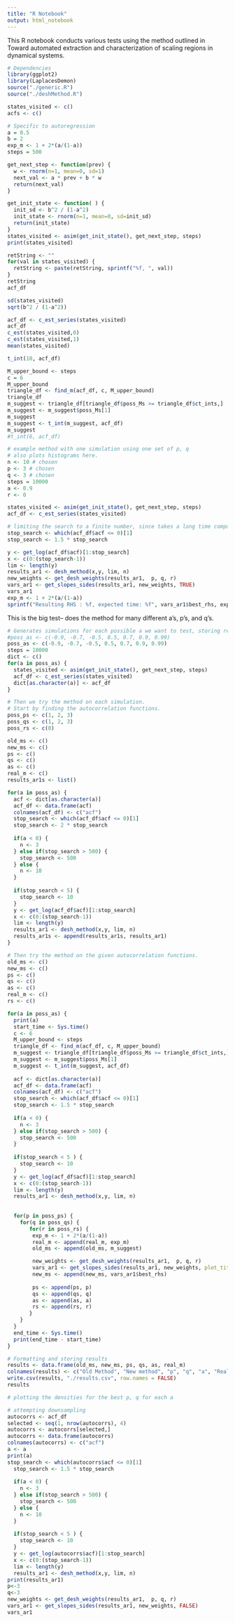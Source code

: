 ```yaml
---
title: "R Notebook"
output: html_notebook
---
```


This R notebook conducts various tests using the method outlined in Toward automated extraction and characterization of scaling regions in dynamical systems.

```r
# Dependencies
library(ggplot2)
library(LaplacesDemon)
source("./generic.R")
source("./deshMethod.R")
```

```r
states_visited <- c()
acfs <- c()
```

```r
# Specific to autoregression 
a = 0.5
b = 2
exp_m <- 1 + 2*(a/(1-a))
steps = 500

get_next_step <- function(prev) {
  w <- rnorm(n=1, mean=0, sd=1)
  next_val <- a * prev + b * w
  return(next_val)
}

get_init_state <- function( ) {
  init_sd <- b^2 / (1-a^2)
  init_state <- rnorm(n=1, mean=0, sd=init_sd)
  return(init_state)
}
states_visited <- asim(get_init_state(), get_next_step, steps)
print(states_visited)

retString <- ""
for(val in states_visited) {
  retString <- paste(retString, sprintf("%f, ", val))
}
retString
acf_df

sd(states_visited)
sqrt(b^2 / (1-a^2))
```
```r
acf_df <- c_est_series(states_visited)
acf_df
c_est(states_visited,0)
c_est(states_visited,1)
mean(states_visited)
```
```r
t_int(10, acf_df)
```
```r
M_upper_bound <- steps
c = 6
M_upper_bound
triangle_df <- find_m(acf_df, c, M_upper_bound)
triangle_df
m_suggest <- triangle_df[triangle_df$poss_Ms >= triangle_df$ct_ints,]
m_suggest <- m_suggest$poss_Ms[1]
m_suggest
m_suggest <- t_int(m_suggest, acf_df)
m_suggest
#t_int(6, acf_df)

```

```r
# example method with one simulation using one set of p, q
# also plots histograms here. 
n <- 10 # chosen
p <- 3 # chosen
q <- 3 # chosen 
steps = 10000
a <- 0.9
r <- 0

states_visited <- asim(get_init_state(), get_next_step, steps)
acf_df <- c_est_series(states_visited)

# limiting the search to a finite number, since takes a long time computationally
stop_search <- which(acf_df$acf <= 0)[1]
stop_search <- 1.5 * stop_search

y <- get_log(acf_df$acf)[1:stop_search]
x <- c(0:(stop_search-1))
lim <- length(y)
results_ar1 <- desh_method(x,y, lim, n)
new_weights <- get_desh_weights(results_ar1,  p, q, r)
vars_ar1 <- get_slopes_sides(results_ar1, new_weights, TRUE)
vars_ar1
exp_m <- 1 + 2*(a/(1-a))
sprintf("Resulting RHS : %f, expected time: %f", vars_ar1$best_rhs, exp_m)
```

This is the big test-- does the method for many different a's, p's, and q's. 

```r
# Generates simulations for each possible a we want to test, storing results in a dictionary. 
#poss_as <- c(-0.9, -0.7, -0.5, 0.5, 0.7, 0.9, 0.99)
poss_as <- c(-0.9, -0.7, -0.5, 0.5, 0.7, 0.9, 0.99)
steps = 10000
dict <- c()
for(a in poss_as) {
  states_visited <- asim(get_init_state(), get_next_step, steps)
  acf_df <- c_est_series(states_visited)
  dict[as.character(a)] <- acf_df
}
```

```r
# Then we try the method on each simulation.
# Start by finding the autocorrelation functions. 
poss_ps <- c(1, 2, 3)
poss_qs <- c(1, 2, 3)
poss_rs <- c(0)

old_ms <- c()
new_ms <- c()
ps <- c()
qs <- c()
as <- c()
real_m <- c()
results_ar1s <- list()

for(a in poss_as) {
  acf <- dict[as.character(a)]
  acf_df <- data.frame(acf)
  colnames(acf_df) <- c("acf")
  stop_search <- which(acf_df$acf <= 0)[1]
  stop_search <- 2 * stop_search
      
  if(a < 0) {
    n <- 3
  } else if(stop_search > 500) {
    stop_search <- 500
  } else {
    n <- 10
  }
  
  if(stop_search < 5) {
    stop_search <- 10
  }
  y <- get_log(acf_df$acf)[1:stop_search]
  x <- c(0:(stop_search-1))
  lim <- length(y)
  results_ar1 <- desh_method(x,y, lim, n)
  results_ar1s <- append(results_ar1s, results_ar1)
}
```
```r
# Then try the method on the given autocorrelation functions.
old_ms <- c()
new_ms <- c()
ps <- c()
qs <- c()
as <- c()
real_m <- c()
rs <- c()

for(a in poss_as) {
  print(a)
  start_time <- Sys.time()
  c <- 6
  M_upper_bound <- steps
  triangle_df <- find_m(acf_df, c, M_upper_bound)
  m_suggest <- triangle_df[triangle_df$poss_Ms >= triangle_df$ct_ints,]
  m_suggest <- m_suggest$poss_Ms[1]
  m_suggest <- t_int(m_suggest, acf_df)
  
  acf <- dict[as.character(a)]
  acf_df <- data.frame(acf)
  colnames(acf_df) <- c("acf")
  stop_search <- which(acf_df$acf <= 0)[1]
  stop_search <- 1.5 * stop_search
      
  if(a < 0) {
    n <- 3
  } else if(stop_search > 500) {
    stop_search <- 500
  }
  
  if(stop_search < 5 ) {
    stop_search <- 10
  }
  y <- get_log(acf_df$acf)[1:stop_search]
  x <- c(0:(stop_search-1))
  lim <- length(y)
  results_ar1 <- desh_method(x,y, lim, n)
  
  
  for(p in poss_ps) {
    for(q in poss_qs) {
       for(r in poss_rs) {
        exp_m <- 1 + 2*(a/(1-a))
        real_m <- append(real_m, exp_m)
        old_ms <- append(old_ms, m_suggest)

        new_weights <- get_desh_weights(results_ar1,  p, q, r)
        vars_ar1 <- get_slopes_sides(results_ar1, new_weights, plot_title=sprintf("a:%f, p:%f, q:%f", a, p, q)) #automatically plots RHS 
        new_ms <- append(new_ms, vars_ar1$best_rhs)
        
        ps <- append(ps, p)
        qs <- append(qs, q)
        as <- append(as, a)
        rs <- append(rs, r)
       }
    }
  }
  end_time <- Sys.time()
  print(end_time - start_time)
}

```
```r
# Formatting and storing results
results <- data.frame(old_ms, new_ms, ps, qs, as, real_m)
colnames(results) <- c("Old Method", "New method", "p", "q", "a", "Real Time")
write.csv(results, "./results.csv", row.names = FALSE)
results
```
```r
# plotting the densities for the best p, q for each a

```
```r
# attempting downsampling
autocorrs <- acf_df
selected <- seq(1, nrow(autocorrs), 4)
autocorrs <- autocorrs[selected,]
autocorrs <- data.frame(autocorrs)
colnames(autocorrs) <- c("acf")
a <- a
print(a)
stop_search <- which(autocorrs$acf <= 0)[1]
  stop_search <- 1.5 * stop_search
      
  if(a < 0) {
    n <- 3
  } else if(stop_search > 500) {
    stop_search <- 500
  } else {
    n <- 10
  }
  
  if(stop_search < 5 ) {
    stop_search <- 10
  }
  y <- get_log(autocorrs$acf)[1:stop_search]
  x <- c(0:(stop_search-1))
  lim <- length(y)
  results_ar1 <- desh_method(x,y, lim, n)
print(results_ar1)
p<-3
q<-3
new_weights <- get_desh_weights(results_ar1,  p, q, r)
vars_ar1 <- get_slopes_sides(results_ar1, new_weights, FALSE)
vars_ar1
```